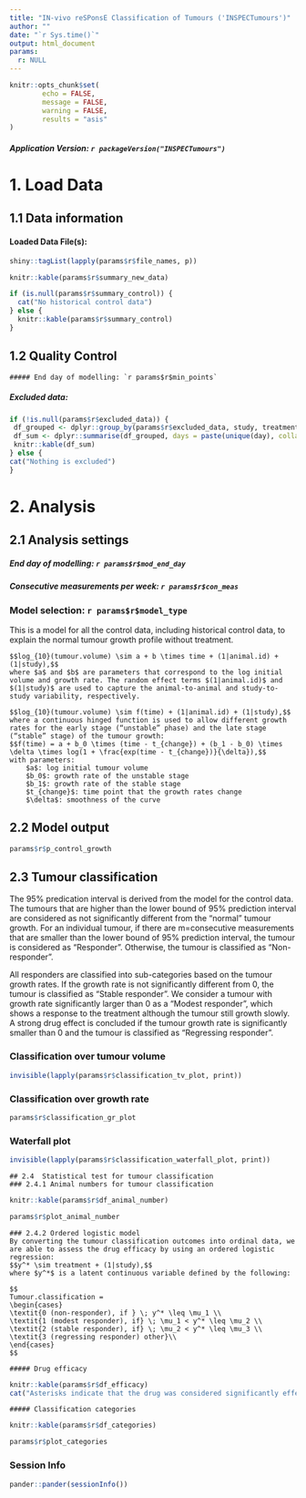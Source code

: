 ---
title: "IN-vivo reSPonsE Classification of Tumours ('INSPECTumours')"
author: ""
date: "`r Sys.time()`"
output: html_document
params:
  r: NULL
---

```{r setup, include=FALSE}
knitr::opts_chunk$set(
		echo = FALSE, 
		message = FALSE,
		warning = FALSE,
		results = "asis"
)
```
##### Application Version: `r packageVersion("INSPECTumours")`

# 1. Load Data

## 1.1 Data information 

#### Loaded Data File(s): 
```{r file names}
shiny::tagList(lapply(params$r$file_names, p))
```

```{r summary new_data}
knitr::kable(params$r$summary_new_data)
```

```{r summary control}
if (is.null(params$r$summary_control)) {
  cat("No historical control data")
} else {
  knitr::kable(params$r$summary_control)
}
```


## 1.2	Quality Control 

```{asis, eval = !is.null(params$r$min_points)}
##### End day of modelling: `r params$r$min_points`
```


##### Excluded data:
```{r excluded data}
if (!is.null(params$r$excluded_data)) {
 df_grouped <- dplyr::group_by(params$r$excluded_data, study, treatment, animal_id, reason)
 df_sum <- dplyr::summarise(df_grouped, days = paste(unique(day), collapse = ", ")) 
 knitr::kable(df_sum)
} else {
cat("Nothing is excluded")
}
```

# 2. Analysis 
## 2.1 Analysis settings 

##### End day of modelling: `r params$r$mod_end_day`

##### Consecutive measurements per week:  `r params$r$con_meas`

### Model selection: `r params$r$model_type`

This is a model for all the control data, including historical control data, to explain the normal tumour growth profile without treatment.  


```{asis, echo = params$r$model_type == "Linear model"}
$$log_{10}(tumour.volume) \sim a + b \times time + (1|animal.id) + (1|study),$$
where $a$ and $b$ are parameters that correspond to the log initial volume and growth rate. The random effect terms $(1|animal.id)$ and $(1|study)$ are used to capture the animal-to-animal and study-to-study variability, respectively.
```

```{asis, echo = params$r$model_type == "Two-stage non-linear model"}
$$log_{10}(tumour.volume) \sim f(time) + (1|animal.id) + (1|study),$$
where a continuous hinged function is used to allow different growth rates for the early stage (“unstable” phase) and the late stage (“stable” stage) of the tumour growth:
$$f(time) = a + b_0 \times (time - t_{change}) + (b_1 - b_0) \times \delta \times log(1 + \frac{exp(time - t_{change})}{\delta}),$$
with parameters: 
	$a$: log initial tumour volume 
	$b_0$: growth rate of the unstable stage
	$b_1$: growth rate of the stable stage 
	$t_{change}$: time point that the growth rates change 
	$\delta$: smoothness of the curve 
```



## 2.2	Model output 

```{r control_growth plot}
params$r$p_control_growth
```


## 2.3	Tumour classification 

The 95% predication interval is derived from the model for the control data. The tumours that are higher than the lower bound of 95% prediction interval are considered as not significantly different from the “normal” tumour growth. For an individual tumour, if there are m=consecutive measurements that are smaller than the lower bound of 95% prediction interval, the tumour is considered as “Responder”. Otherwise, the tumour is classified as “Non-responder”. 

All responders are classified into sub-categories based on the tumour growth rates. If the growth rate is not significantly different from 0, the tumour is classified as “Stable responder”. We consider a tumour with growth rate significantly larger than 0 as a “Modest responder”, which shows a response to the treatment although the tumour still growth slowly. A strong drug effect is concluded if the tumour growth rate is significantly smaller than 0 and the tumour is classified as “Regressing responder”. 


### Classification over tumour volume
```{r plot of the tumour classification}
invisible(lapply(params$r$classification_tv_plot, print))
```

### Classification over growth rate
```{r classification_gr}
params$r$classification_gr_plot
```

### Waterfall plot 
```{r waterfall}
invisible(lapply(params$r$classification_waterfall_plot, print))
```

```{asis, echo = params$r$stat_analysis_done}
## 2.4	Statistical test for tumour classification 
### 2.4.1 Animal numbers for tumour classification 
```


```{r df_animal_number, eval = params$r$stat_analysis_done}
knitr::kable(params$r$df_animal_number)
```


```{r plot_animal_number, eval = params$r$stat_analysis_done}
params$r$plot_animal_number
```



```{asis, echo = params$r$stat_analysis_done}
### 2.4.2 Ordered logistic model
By converting the tumour classification outcomes into ordinal data, we are able to assess the drug efficacy by using an ordered logistic regression: 
$$y^* \sim treatment + (1|study),$$
where $y^*$ is a latent continuous variable defined by the following: 

$$
Tumour.classification =  
\begin{cases}
\textit{0 (non-responder), if } \; y^* \leq \mu_1 \\
\textit{1 (modest responder), if} \; \mu_1 < y^* \leq \mu_2 \\
\textit{2 (stable responder), if} \; \mu_2 < y^* \leq \mu_3 \\
\textit{3 (regressing responder) other}\\
\end{cases}
$$
```

```{asis, echo = params$r$stat_analysis_done}
##### Drug efficacy
```

```{r df_drug_efficacy, eval = params$r$stat_analysis_done}
knitr::kable(params$r$df_efficacy)
cat("Asterisks indicate that the drug was considered significantly effective by comparing to the control.")
```

```{asis, echo = params$r$stat_analysis_done}
##### Classification categories
```

```{r df_categories, eval = params$r$stat_analysis_done}
knitr::kable(params$r$df_categories)
```

```{r plot_categories, eval = params$r$stat_analysis_done}
params$r$plot_categories
```


### Session Info
```{r session info}
pander::pander(sessionInfo())
```

